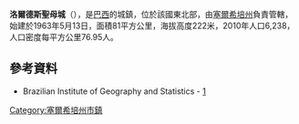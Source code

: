 {{coord|10|19|12|S|36|34|44|W|scale:30000|display=title}}

'''洛爾德斯聖母城'''（{{lang-pt|Nossa Senhora de Lourdes}}），是[[巴西|巴西]]的城鎮，位於該國東北部，由[[塞爾希培州|塞爾希培州]]負責管轄，始建於1963年5月13日，面積81平方公里，海拔高度222米，2010年人口6,238，人口密度每平方公里76.95人。

==參考資料==
*Brazilian Institute of Geography and Statistics - [http://www.ibge.gov.br/cidadesat/default.php] {{Wayback|url=http://www.ibge.gov.br/cidadesat/default.php |date=20080611095922 }}

{{Brazil-geo-stub}}
{{塞爾希培州市鎮}}
[[Category:塞爾希培州市鎮|Category:塞爾希培州市鎮]]